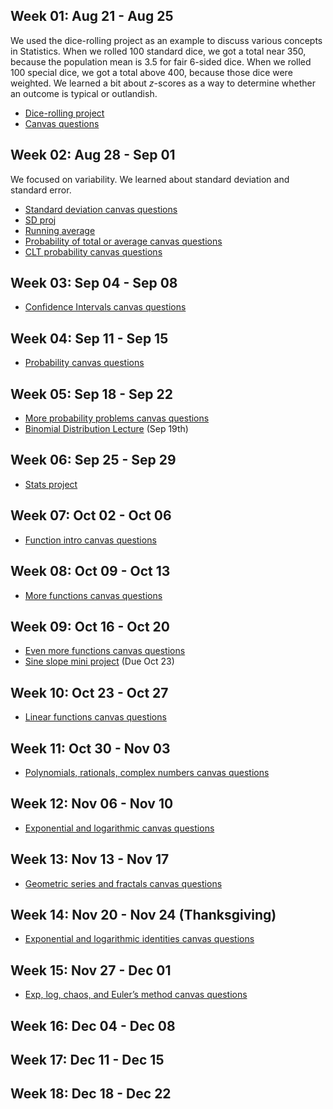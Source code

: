 
## Week 01: Aug 21 - Aug 25

We used the dice-rolling project as an example to discuss various concepts in Statistics. When we rolled 100 standard dice, we got a total near 350, because the population mean is 3.5 for fair 6-sided dice. When we rolled 100 special dice, we got a total above 400, because those dice were weighted. We learned a bit about $z$-scores as a way to determine whether an outcome is typical or outlandish.

* [Dice-rolling project](https://chadworley.github.io/precalculus/unit_01_stats/week_01/002_dice-rolling_project/002_dice-rolling_project.html)
* [Canvas questions](https://chadworley.github.io/precalculus/unit_01_stats/week_01/canvas_probs/week_01_shared1.html)

## Week 02: Aug 28 - Sep 01

We focused on variability. We learned about standard deviation and standard error.

* [Standard deviation canvas questions](https://chadworley.github.io/precalculus/unit_01_stats/week_02/005_sd/outcanvas/005_shared_questions1.html)
* [SD proj](https://chadworley.github.io/precalculus/unit_01_stats/week_02/006_sd_project/006_sd_proj.pdf)
* [Running average](https://chadworley.github.io/precalculus/unit_01_stats/week_02/007_running_ave_proj/007_running_ave_proj.pdf)
* [Probability of total or average canvas questions](https://chadworley.github.io/precalculus/unit_01_stats/week_02/008_prob_of_ave_CLT/008_prob_of_ave_or_sum_shared1.html)
* [CLT probability canvas questions](https://chadworley.github.io/precalculus/unit_01_stats/week_02/008_prob_of_ave_CLT/outcanvas/008_shared1.html)

## Week 03: Sep 04 - Sep 08

* [Confidence Intervals canvas questions](https://chadworley.github.io/precalculus/unit_01_stats/week_03/009_confidence_intervals_and_histogram_shapes/009_Confidence_Intervals_shared1.html)


## Week 04: Sep 11 - Sep 15

* [Probability canvas questions](https://chadworley.github.io/precalculus/unit_01_stats/week_04/010_probability/010_prob_shared1.html)

## Week 05: Sep 18 - Sep 22

* [More probability problems canvas questions](https://chadworley.github.io/precalculus/unit_01_stats/week_05/011_shared1.html)
* [Binomial Distribution Lecture](https://chadworley.github.io/precalculus/unit_01_stats/week_05/lecture.html#1) (Sep 19th)

## Week 06: Sep 25 - Sep 29

* [Stats project](https://chadworley.github.io/precalculus/unit_01_stats/stats_project/Research_Project.pdf)

## Week 07: Oct 02 - Oct 06

* [Function intro canvas questions](https://chadworley.github.io/precalculus/unit_02_functions/01_functions/012_shared1.html)

## Week 08: Oct 09 - Oct 13

* [More functions canvas questions](https://chadworley.github.io/precalculus/unit_02_functions/02_functions_cont/013_shared1.html)

## Week 09: Oct 16 - Oct 20

* [Even more functions canvas questions](https://chadworley.github.io/precalculus/unit_02_functions/03_functions_galore/014_shared1.html)
* [Sine slope mini project](https://chadworley.github.io/precalculus/unit_02_functions/03_functions_galore/Sine_slope_mini_project.pdf) (Due Oct 23)

## Week 10: Oct 23 - Oct 27

* [Linear functions canvas questions](https://chadworley.github.io/precalculus/unit_3_linear/015_linear_shared1.html)

## Week 11: Oct 30 - Nov 03

* [Polynomials, rationals, complex numbers canvas questions](https://chadworley.github.io/precalculus/016_polynomial_and_rational/016_shared1.html)

## Week 12: Nov 06 - Nov 10

* [Exponential and logarithmic canvas questions](https://chadworley.github.io/precalculus/017_geometric_exp_log/017_shared1.html)

## Week 13: Nov 13 - Nov 17

* [Geometric series and fractals canvas questions](https://chadworley.github.io/precalculus/018_geom_series/018_shared1.html)

## Week 14: Nov 20 - Nov 24 (Thanksgiving)

* [Exponential and logarithmic identities canvas questions](https://chadworley.github.io/precalculus/019_exp_log_identities/019_shared1.html)

## Week 15: Nov 27 - Dec 01

* [Exp, log, chaos, and Euler's method  canvas questions](https://chadworley.github.io/precalculus/020_exp_log_graphs_and_inverses/020_shared1.html)

## Week 16: Dec 04 - Dec 08

## Week 17: Dec 11 - Dec 15

## Week 18: Dec 18 - Dec 22




